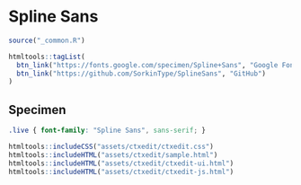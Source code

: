 # Spline Sans

```r
source("_common.R")
```

```r
htmltools::tagList(
  btn_link("https://fonts.google.com/specimen/Spline+Sans", "Google Fonts"),
  btn_link("https://github.com/SorkinType/SplineSans", "GitHub")
)
```

## Specimen

<link rel="preconnect" href="https://fonts.googleapis.com">
<link rel="preconnect" href="https://fonts.gstatic.com" crossorigin>
<link href="https://fonts.googleapis.com/css2?family=Spline+Sans:wght@400;700&display=swap" rel="stylesheet">

```css
.live { font-family: "Spline Sans", sans-serif; }
```

```r
htmltools::includeCSS("assets/ctxedit/ctxedit.css")
htmltools::includeHTML("assets/ctxedit/sample.html")
htmltools::includeHTML("assets/ctxedit/ctxedit-ui.html")
htmltools::includeHTML("assets/ctxedit/ctxedit-js.html")
```
